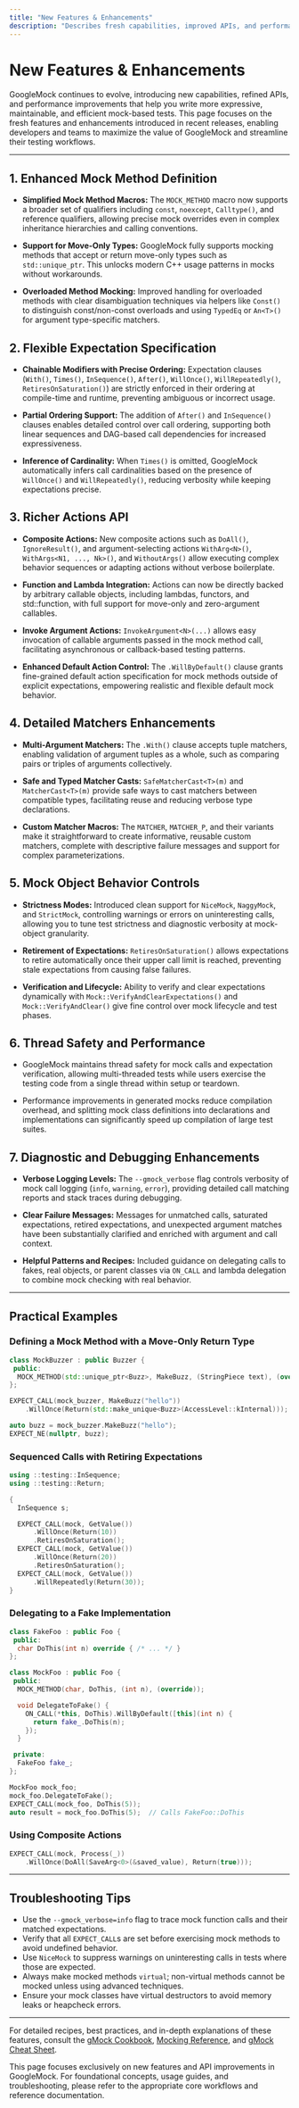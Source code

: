 ```yaml
---
title: "New Features & Enhancements"
description: "Describes fresh capabilities, improved APIs, and performance upgrades introduced in recent versions, enabling teams to maximize product value and streamline their workflows."
---
```


# New Features & Enhancements

GoogleMock continues to evolve, introducing new capabilities, refined APIs, and performance improvements that help you write more expressive, maintainable, and efficient mock-based tests. This page focuses on the fresh features and enhancements introduced in recent releases, enabling developers and teams to maximize the value of GoogleMock and streamline their testing workflows.

---

## 1. Enhanced Mock Method Definition

- **Simplified Mock Method Macros:** The `MOCK_METHOD` macro now supports a broader set of qualifiers including `const`, `noexcept`, `Calltype()`, and reference qualifiers, allowing precise mock overrides even in complex inheritance hierarchies and calling conventions.

- **Support for Move-Only Types:** GoogleMock fully supports mocking methods that accept or return move-only types such as `std::unique_ptr`. This unlocks modern C++ usage patterns in mocks without workarounds.

- **Overloaded Method Mocking:** Improved handling for overloaded methods with clear disambiguation techniques via helpers like `Const()` to distinguish const/non-const overloads and using `TypedEq` or `An<T>()` for argument type-specific matchers.


## 2. Flexible Expectation Specification

- **Chainable Modifiers with Precise Ordering:** Expectation clauses (`With()`, `Times()`, `InSequence()`, `After()`, `WillOnce()`, `WillRepeatedly()`, `RetiresOnSaturation()`) are strictly enforced in their ordering at compile-time and runtime, preventing ambiguous or incorrect usage.

- **Partial Ordering Support:** The addition of `After()` and `InSequence()` clauses enables detailed control over call ordering, supporting both linear sequences and DAG-based call dependencies for increased expressiveness.

- **Inference of Cardinality:** When `Times()` is omitted, GoogleMock automatically infers call cardinalities based on the presence of `WillOnce()` and `WillRepeatedly()`, reducing verbosity while keeping expectations precise.


## 3. Richer Actions API

- **Composite Actions:** New composite actions such as `DoAll()`, `IgnoreResult()`, and argument-selecting actions `WithArg<N>()`, `WithArgs<N1, ..., Nk>()`, and `WithoutArgs()` allow executing complex behavior sequences or adapting actions without verbose boilerplate.

- **Function and Lambda Integration:** Actions can now be directly backed by arbitrary callable objects, including lambdas, functors, and std::function, with full support for move-only and zero-argument callables.

- **Invoke Argument Actions:** `InvokeArgument<N>(...)` allows easy invocation of callable arguments passed in the mock method call, facilitating asynchronous or callback-based testing patterns.

- **Enhanced Default Action Control:** The `.WillByDefault()` clause grants fine-grained default action specification for mock methods outside of explicit expectations, empowering realistic and flexible default mock behavior.


## 4. Detailed Matchers Enhancements

- **Multi-Argument Matchers:** The `.With()` clause accepts tuple matchers, enabling validation of argument tuples as a whole, such as comparing pairs or triples of arguments collectively.

- **Safe and Typed Matcher Casts:** `SafeMatcherCast<T>(m)` and `MatcherCast<T>(m)` provide safe ways to cast matchers between compatible types, facilitating reuse and reducing verbose type declarations.

- **Custom Matcher Macros:** The `MATCHER`, `MATCHER_P`, and their variants make it straightforward to create informative, reusable custom matchers, complete with descriptive failure messages and support for complex parameterizations.


## 5. Mock Object Behavior Controls

- **Strictness Modes:** Introduced clean support for `NiceMock`, `NaggyMock`, and `StrictMock`, controlling warnings or errors on uninteresting calls, allowing you to tune test strictness and diagnostic verbosity at mock-object granularity.

- **Retirement of Expectations:** `RetiresOnSaturation()` allows expectations to retire automatically once their upper call limit is reached, preventing stale expectations from causing false failures.

- **Verification and Lifecycle:** Ability to verify and clear expectations dynamically with `Mock::VerifyAndClearExpectations()` and `Mock::VerifyAndClear()` give fine control over mock lifecycle and test phases.


## 6. Thread Safety and Performance

- GoogleMock maintains thread safety for mock calls and expectation verification, allowing multi-threaded tests while users exercise the testing code from a single thread within setup or teardown.

- Performance improvements in generated mocks reduce compilation overhead, and splitting mock class definitions into declarations and implementations can significantly speed up compilation of large test suites.


## 7. Diagnostic and Debugging Enhancements

- **Verbose Logging Levels:** The `--gmock_verbose` flag controls verbosity of mock call logging (`info`, `warning`, `error`), providing detailed call matching reports and stack traces during debugging.

- **Clear Failure Messages:** Messages for unmatched calls, saturated expectations, retired expectations, and unexpected argument matches have been substantially clarified and enriched with argument and call context.

- **Helpful Patterns and Recipes:** Included guidance on delegating calls to fakes, real objects, or parent classes via `ON_CALL` and lambda delegation to combine mock checking with real behavior.


---

## Practical Examples

### Defining a Mock Method with a Move-Only Return Type

```cpp
class MockBuzzer : public Buzzer {
 public:
  MOCK_METHOD(std::unique_ptr<Buzz>, MakeBuzz, (StringPiece text), (override));
};

EXPECT_CALL(mock_buzzer, MakeBuzz("hello"))
    .WillOnce(Return(std::make_unique<Buzz>(AccessLevel::kInternal)));

auto buzz = mock_buzzer.MakeBuzz("hello");
EXPECT_NE(nullptr, buzz);
```

### Sequenced Calls with Retiring Expectations

```cpp
using ::testing::InSequence;
using ::testing::Return;

{
  InSequence s;

  EXPECT_CALL(mock, GetValue())
      .WillOnce(Return(10))
      .RetiresOnSaturation();
  EXPECT_CALL(mock, GetValue())
      .WillOnce(Return(20))
      .RetiresOnSaturation();
  EXPECT_CALL(mock, GetValue())
      .WillRepeatedly(Return(30));
}
```

### Delegating to a Fake Implementation

```cpp
class FakeFoo : public Foo {
 public:
  char DoThis(int n) override { /* ... */ }
};

class MockFoo : public Foo {
 public:
  MOCK_METHOD(char, DoThis, (int n), (override));

  void DelegateToFake() {
    ON_CALL(*this, DoThis).WillByDefault([this](int n) {
      return fake_.DoThis(n);
    });
  }

 private:
  FakeFoo fake_;
};

MockFoo mock_foo;
mock_foo.DelegateToFake();
EXPECT_CALL(mock_foo, DoThis(5));
auto result = mock_foo.DoThis(5);  // Calls FakeFoo::DoThis
```

### Using Composite Actions

```cpp
EXPECT_CALL(mock, Process(_))
    .WillOnce(DoAll(SaveArg<0>(&saved_value), Return(true)));
```

---

## Troubleshooting Tips

- Use the `--gmock_verbose=info` flag to trace mock function calls and their matched expectations.
- Verify that all `EXPECT_CALL`s are set before exercising mock methods to avoid undefined behavior.
- Use `NiceMock` to suppress warnings on uninteresting calls in tests where those are expected.
- Always make mocked methods `virtual`; non-virtual methods cannot be mocked unless using advanced techniques.
- Ensure your mock classes have virtual destructors to avoid memory leaks or heapcheck errors.

---

For detailed recipes, best practices, and in-depth explanations of these features, consult the [gMock Cookbook](https://google.github.io/googletest/gmock_cook_book.html), [Mocking Reference](https://google.github.io/googletest/reference/mocking.md), and [gMock Cheat Sheet](https://google.github.io/googletest/gmock_cheat_sheet.html).

<Note>
This page focuses exclusively on new features and API improvements in GoogleMock. For foundational concepts, usage guides, and troubleshooting, please refer to the appropriate core workflows and reference documentation.
</Note>